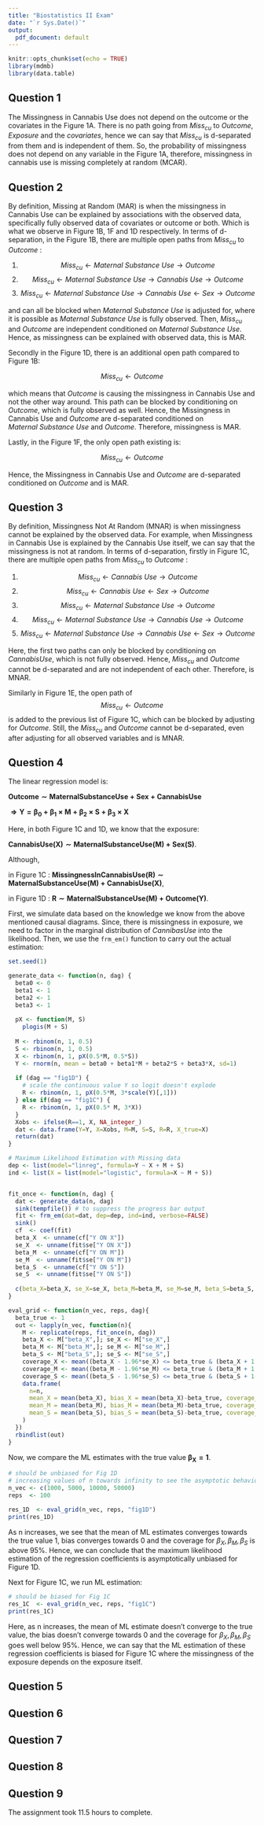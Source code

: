 ```yaml
---
title: "Biostatistics II Exam"
date: "`r Sys.Date()`"
output:
  pdf_document: default
---
```


```r
knitr::opts_chunk$set(echo = TRUE)
library(mdmb)
library(data.table)
```


## Question 1

The Missingness in Cannabis Use does not depend on the outcome or the covariates in the Figure 1A. There is no path going from $Miss_{cu}$ to $Outcome$, $Exposure$ and the $covariates$, hence we can say that $Miss_{cu}$ is d-separated from them and is independent of them. So, the probability of missingness does not depend on any variable in the Figure 1A, therefore, missingness in cannabis use is missing completely at random (MCAR).

## Question 2

By definition, Missing at Random (MAR) is when the missingness in Cannabis Use can be explained by associations with the observed data, specifically fully observed data of covariates or outcome or both. Which is what we observe in Figure 1B, 1F and 1D respectively. In terms of d-separation, in the Figure 1B, there are multiple open paths from $Miss_{cu}$ to $Outcome$ : 

1. $$Miss_{cu} \leftarrow Maternal\ Substance\ Use \rightarrow Outcome$$
2. $$Miss_{cu} \leftarrow Maternal\ Substance\ Use \rightarrow Cannabis\ Use \rightarrow Outcome$$
3. $$Miss_{cu} \leftarrow Maternal\ Substance\ Use \rightarrow Cannabis\ Use \leftarrow Sex \rightarrow Outcome$$

and can all be blocked when $Maternal\ Substance\ Use$ is adjusted for, where it is possible as $Maternal\ Substance\ Use$ is fully observed. Then, $Miss_{cu}$ and $Outcome$ are independent conditioned on $Maternal\ Substance\ Use$. Hence, as missingness can be explained with observed data, this is MAR.

Secondly in the Figure 1D, there is an additional open path compared to Figure 1B: 

$$Miss_{cu} \leftarrow Outcome$$

which means that $Outcome$ is causing the missingness in Cannabis Use and not the other way around. This path can be blocked by conditioning on $Outcome$, which is fully observed as well. Hence, the Missingness in Cannabis Use and $Outcome$ are d-separated conditioned on $Maternal\ Substance\ Use$ and $Outcome$. Therefore, missingness is MAR. 

Lastly, in the Figure 1F, the only open path existing is:

$$Miss_{cu} \leftarrow Outcome$$

Hence, the Missingness in Cannabis Use and $Outcome$ are d-separated conditioned on $Outcome$ and is MAR. 


## Question 3

By definition, Missingness Not At Random (MNAR) is when missingness cannot be explained by the observed data. For example, when Missingness in Cannabis Use is explained by the Cannabis Use itself, we can say that the missingness is not at random. 
In terms of d-separation, firstly in Figure 1C, there are multiple open paths from $Miss_{cu}$ to $Outcome$ :

1. $$Miss_{cu} \leftarrow Cannabis\ Use \rightarrow Outcome$$
2. $$Miss_{cu} \leftarrow Cannabis\ Use \leftarrow Sex \rightarrow Outcome$$
3. $$Miss_{cu} \leftarrow Maternal\ Substance\ Use \rightarrow Outcome$$
4. $$Miss_{cu} \leftarrow Maternal\ Substance\ Use \rightarrow Cannabis\ Use \rightarrow Outcome$$
5. $$Miss_{cu} \leftarrow Maternal\ Substance\ Use \rightarrow Cannabis\ Use \leftarrow Sex \rightarrow Outcome$$

Here, the first two paths can only be blocked by conditioning on $Cannabis Use$, which is not fully observed. Hence, $Miss_{cu}$ and $Outcome$ cannot be d-separated and are not independent of each other. Therefore, is MNAR.

Similarly in Figure 1E, the open path of $$Miss_{cu} \leftarrow Outcome$$ is added to the previous list of Figure 1C, which can be blocked by adjusting for $Outcome$. Still, the $Miss_{cu}$ and $Outcome$ cannot be d-separated, even after adjusting for all observed variables and is MNAR. 


## Question 4 

The linear regression model is:

$\mathbf{Outcome \sim Maternal Substance Use + Sex + Cannabis Use}$

$\mathbf{\Rightarrow Y = \beta_0 + \beta_1 \times M + \beta_2 \times S + \beta_3 \times X}$

Here, in both Figure 1C and 1D, we know that the exposure: 

$\mathbf{Cannabis Use (X) \sim Maternal Substance Use (M) + Sex (S)}$.

Although,

in Figure 1C : $\mathbf{Missingness In Cannabis Use (R) \sim Maternal Substance Use (M) + Cannabis Use (X)}$,  

in Figure 1D : $\mathbf{R  \sim  Maternal Substance Use (M) + Outcome (Y)}$.

First, we simulate data based on the knowledge we know from the above mentioned causal diagrams. Since, there is missingness in exposure, we need to factor in the marginal distribution of $CannibasUse$ into the likelihood. Then, we use the `frm_em()` function to carry out the actual estimation:

```r
set.seed(1)

generate_data <- function(n, dag) {
  beta0 <- 0
  beta1 <- 1
  beta2 <- 1
  beta3 <- 1
  
  pX <- function(M, S)  
    plogis(M + S)
  
  M <- rbinom(n, 1, 0.5)
  S <- rbinom(n, 1, 0.5)
  X <- rbinom(n, 1, pX(0.5*M, 0.5*S))
  Y <- rnorm(n, mean = beta0 + beta1*M + beta2*S + beta3*X, sd=1)
  
  if (dag == "fig1D") {
    # scale the continuous value Y so logit doesn't explode 
    R <- rbinom(n, 1, pX(0.5*M, 3*scale(Y)[,1])) 
  } else if(dag == "fig1C") {
    R <- rbinom(n, 1, pX(0.5* M, 3*X))
  }
  Xobs <- ifelse(R==1, X, NA_integer_)
  dat <- data.frame(Y=Y, X=Xobs, M=M, S=S, R=R, X_true=X)
  return(dat)
}

# Maximum Likelihood Estimation with Missing data
dep <- list(model="linreg", formula=Y ~ X + M + S)
ind <- list(X = list(model="logistic", formula=X ~ M + S))


fit_once <- function(n, dag) {
  dat <- generate_data(n, dag)
  sink(tempfile()) # to suppress the progress bar output
  fit <- frm_em(dat=dat, dep=dep, ind=ind, verbose=FALSE)
  sink()
  cf  <- coef(fit)
  beta_X  <- unname(cf["Y ON X"])
  se_X  <- unname(fit$se["Y ON X"])
  beta_M  <- unname(cf["Y ON M"])
  se_M  <- unname(fit$se["Y ON M"])
  beta_S  <- unname(cf["Y ON S"])
  se_S  <- unname(fit$se["Y ON S"])
  
  c(beta_X=beta_X, se_X=se_X, beta_M=beta_M, se_M=se_M, beta_S=beta_S, se_S=se_S)
}

eval_grid <- function(n_vec, reps, dag){
  beta_true <- 1
  out <- lapply(n_vec, function(n){
    M <- replicate(reps, fit_once(n, dag))
    beta_X <- M["beta_X",]; se_X <- M["se_X",]
    beta_M <- M["beta_M",]; se_M <- M["se_M",]
    beta_S <- M["beta_S",]; se_S <- M["se_S",]
    coverage_X <- mean((beta_X - 1.96*se_X) <= beta_true & (beta_X + 1.96*se_X) >= beta_true)
    coverage_M <- mean((beta_M - 1.96*se_M) <= beta_true & (beta_M + 1.96*se_M) >= beta_true)
    coverage_S <- mean((beta_S - 1.96*se_S) <= beta_true & (beta_S + 1.96*se_S) >= beta_true)
    data.frame(
      n=n,
      mean_X = mean(beta_X), bias_X = mean(beta_X)-beta_true, coverage_X = coverage_X, 
      mean_M = mean(beta_M), bias_M = mean(beta_M)-beta_true, coverage_M = coverage_M, 
      mean_S = mean(beta_S), bias_S = mean(beta_S)-beta_true, coverage_S = coverage_S
    )
  })
  rbindlist(out)
}
```

Now, we compare the ML estimates with the true value $\mathbf{\beta_X = 1}$.

```r
# should be unbiased for Fig 1D
# increasing values of n towards infinity to see the asymptotic behavior
n_vec <- c(1000, 5000, 10000, 50000)
reps  <- 100

res_1D  <- eval_grid(n_vec, reps, "fig1D")
print(res_1D)
```
As n increases, we see that the mean of ML estimates converges towards the true value 1, bias converges towards 0 and the coverage for $\beta_X, \beta_M, \beta_S$ is above 95%. Hence, we can conclude that the maximum likelihood estimation of the regression coefficients is asymptotically unbiased for Figure 1D.

Next for Figure 1C, we run ML estimation:
```r
# should be biased for Fig 1C
res_1C  <- eval_grid(n_vec, reps, "fig1C")
print(res_1C)
```
Here, as n increases, the mean of ML estimate doesn't converge to the true value, the bias doesn't converge towards 0 and the coverage for $\beta_X, \beta_M, \beta_S$ goes well below 95%. Hence, we can say that the ML estimation of these regression coefficients is biased for Figure 1C where the missingness of the exposure depends on the exposure itself. 



## Question 5


## Question 6 


## Question 7


## Question 8


## Question 9


The assignment took 11.5 hours to complete.